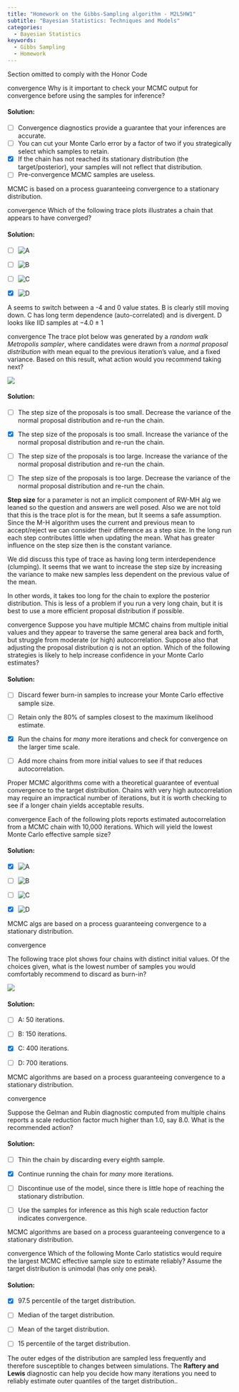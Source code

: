 ```yaml
---
title: "Homework on the Gibbs-Sampling algorithm - M2L5HW1"
subtitle: "Bayesian Statistics: Techniques and Models"
categories:
  - Bayesian Statistics
keywords:
  - Gibbs Sampling
  - Homework
---
```


::::: {.content-visible unless-profile="HC"}

::: {.callout-caution}
Section omitted to comply with the Honor Code
:::

:::::

::::: {.content-hidden unless-profile="HC"} 

::: {#exr-mcmc-diags-1}
[convergence]{.column-margin} Why is it important to check your MCMC output for convergence before using the samples for inference?
:::

::: {.solution .callout-tip collapse="true"}
#### Solution:

-   [ ] Convergence diagnostics provide a guarantee that your inferences are accurate.
-   [ ] You can cut your Monte Carlo error by a factor of two if you strategically select which samples to retain.
-   [x] If the chain has not reached its stationary distribution (the target/posterior), your samples will not reflect that distribution.
-   [ ] Pre-convergence MCMC samples are useless.

MCMC is based on a process guaranteeing convergence to a stationary distribution.
:::

::: {#exr-mcmc-diags-2}
[convergence]{.column-margin} Which of the following trace plots illustrates a chain that appears to have converged?
:::

::: {.solution .callout-tip collapse="true"}
#### Solution:

-   [ ] ![A](images/fsXpCO1zEeamrg55b1GZdg_af7983ee40b7834b263adbeb9e03969c_q6ex2_d.svg)

-   [ ] ![B](images/5x3Klu1zEea3FhL-vFoJEg_8258104852b5e263cf701ae182e9c701_q6ex2_c.svg)

-   [ ] ![C](images/UOQw-e10Eea3FhL-vFoJEg_54aa377026f409bcc78dca966a1e4f3e_q6ex2_b.svg)

-   [x] ![D](images/ob5IAu10EeasqQ6lVKppVA_e028a0e3d9dc5dea4bb30fc5c08adc36_q6ex2_a.svg)

A seems to switch between a -4 and 0 value states. B is clearly still moving down. C has long term dependence (auto-correlated) and is divergent. D looks like IID samples at $-4.0 \pm 1$
:::

::: {#exr-mcmc-diags-3}
[convergence]{.column-margin} The trace plot below was generated by a *random walk Metropolis sampler*, where candidates were drawn from a *normal proposal distribution* with mean equal to the previous iteration's value, and a fixed variance. Based on this result, what action would you recommend taking next?

![](images/2NUiXO1yEeabewo8vBbPEg_225bc0bcedc2b0ef553c761bf86750e4_q6ex3.svg)
:::

::: {.solution .callout-tip collapse="true"}
#### Solution:

-   [ ] The step size of the proposals is too small. Decrease the variance of the normal proposal distribution and re-run the chain.

-   [x] The step size of the proposals is too small. Increase the variance of the normal proposal distribution and re-run the chain.

-   [ ] The step size of the proposals is too large. Increase the variance of the normal proposal distribution and re-run the chain.

-   [ ] The step size of the proposals is too large. Decrease the variance of the normal proposal distribution and re-run the chain.

**Step size** for a parameter is not an implicit component of RW-MH alg we leaned so the question and answers are well posed. Also we are not told that this is the trace plot is for the mean, but It seems a safe assumption. Since the M-H algorithm uses the current and previous mean to accept/reject we can consider their difference as a step size. In the long run each step contributes little when updating the mean. What has greater influence on the step size then is the constant variance.

We did discuss this type of trace as having long term interdependence (clumping). It seems that we want to increase the step size by increasing the variance to make new samples less dependent on the previous value of the mean.

In other words, it takes too long for the chain to explore the posterior distribution. This is less of a problem if you run a very long chain, but it is best to use a more efficient proposal distribution if possible.
:::

::: {#exr-mcmc-diags-4}
[convergence]{.column-margin} Suppose you have multiple MCMC chains from multiple initial values and they appear to traverse the same general area back and forth, but struggle from moderate (or high) autocorrelation. Suppose also that adjusting the proposal distribution *q* is not an option. Which of the following strategies is likely to help increase confidence in your Monte Carlo estimates?
:::

::: {.solution .callout-tip collapse="true"}
#### Solution:

-   [ ] Discard fewer burn-in samples to increase your Monte Carlo effective sample size.

-   [ ] Retain only the 80% of samples closest to the maximum likelihood estimate.

-   [x] Run the chains for *many* more iterations and check for convergence on the larger time scale.

-   [ ] Add more chains from more initial values to see if that reduces autocorrelation.

Proper MCMC algorithms come with a theoretical guarantee of eventual convergence to the target distribution. Chains with very high autocorrelation may require an impractical number of iterations, but it is worth checking to see if a longer chain yields acceptable results.
:::

::: {#exr-mcmc-diags-5}
[convergence]{.column-margin} Each of the following plots reports estimated autocorrelation from a MCMC chain with 10,000 iterations. Which will yield the lowest Monte Carlo effective sample size?
:::

::: {.solution .callout-tip collapse="true"}
#### Solution:

-   [x] ![A](images/vgpreO1xEeabewo8vBbPEg_53783d541c0326c2a8c1b7e5f1628815_q6ex5a.svg)

-   [ ] ![B](images/McJxne1yEeaBagoSuw-pNA_7f5ac98956ddad360aff2da548170aa3_q6ex5b.svg)

-   [ ] ![C](images/SgJ7mO1yEea3FhL-vFoJEg_4390aa91c63e948cce220333d818ffca_q6ex5c.svg)

-   [x] ![D](images/gD83eu1yEeabewo8vBbPEg_5c63af755e5a93c0260733ac8aac43b8_q6ex5d.svg)

MCMC algs are based on a process guaranteeing convergence to a stationary distribution.
:::

::: {#exr-mcmc-diags-6}
[convergence]{.column-margin}

The following trace plot shows four chains with distinct initial values. Of the choices given, what is the lowest number of samples you would comfortably recommend to discard as burn-in?

![](images/Yjv5L-12Eeamrg55b1GZdg_a3fd40f0f37971fbcb1262480d165256_q6ex6.svg)
:::

::: {.solution .callout-tip collapse="true"}
#### Solution:

-   [ ] A: 50 iterations.

-   [ ] B: 150 iterations.

-   [x] C: 400 iterations.

-   [ ] D: 700 iterations.

MCMC algorithms are based on a process guaranteeing convergence to a stationary distribution.
:::

::: {#exr-mcmc-diags-7}
[convergence]{.column-margin}

Suppose the Gelman and Rubin diagnostic computed from multiple chains reports a scale reduction factor much higher than 1.0, say 8.0. What is the recommended action?
:::

::: {.solution .callout-tip collapse="true"}
#### Solution:

-   [ ] Thin the chain by discarding every eighth sample.

-   [x] Continue running the chain for *many* more iterations.

-   [ ] Discontinue use of the model, since there is little hope of reaching the stationary distribution.

-   [ ] Use the samples for inference as this high scale reduction factor indicates convergence.

MCMC algorithms are based on a process guaranteeing convergence to a stationary distribution.
:::

::: {#exr-mcmc-diags-8}
[convergence]{.column-margin} Which of the following Monte Carlo statistics would require the largest MCMC effective sample size to estimate reliably? Assume the target distribution is unimodal (has only one peak).
:::

::: {.solution .callout-tip collapse="true"}
#### Solution:

-   [x] 97.5 percentile of the target distribution.

-   [ ] Median of the target distribution.

-   [ ] Mean of the target distribution.

-   [ ] 15 percentile of the target distribution.

The outer edges of the distribution are sampled less frequently and therefore susceptible to changes between simulations. The **Raftery and Lewis** diagnostic can help you decide how many iterations you need to reliably estimate outer quantiles of the target distribution..
:::

:::::